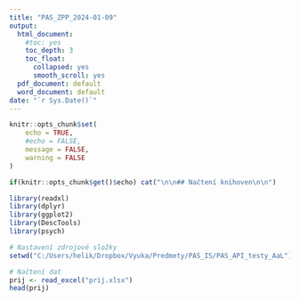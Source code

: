 ---
title: "PAS_ZPP_2024-01-09"
output:
  html_document:
    #toc: yes
    toc_depth: 3
    toc_float:
      collapsed: yes
      smooth_scroll: yes
  pdf_document: default
  word_document: default
date: "`r Sys.Date()`"
---

```{r setup, include=FALSE}
knitr::opts_chunk$set(
	echo = TRUE,
	#echo = FALSE,
	message = FALSE,
	warning = FALSE
)
```

```{r echo=FALSE, results='asis'}
if(knitr::opts_chunk$get()$echo) cat("\n\n## Načtení knihoven\n\n")
```


```{r Nacteni knihoven}
library(readxl)
library(dplyr)
library(ggplot2)
library(DescTools)
library(psych)
```

```{r}
# Nastavení zdrojové složky
setwd("C:/Users/helik/Dropbox/Vyuka/Predmety/PAS_IS/PAS_API_testy_AaL")
```

```{r}
# Načtení dat
prij <- read_excel("prij.xlsx")
head(prij)
```



